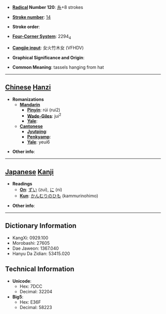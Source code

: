 * '''[[Wiktionary:Chinese radical index| Radical]] Number 120''': [[Wiktionary:Chinese radical index 糸|糸]]+8 strokes

* '''[[Wiktionary:Chinese total strokes index|Stroke number]]''': [[Wiktionary:Chinese total strokes index 14|14]]

* '''Stroke order''': 

* '''[[Wiktionary:Chinese four corner index|Four-Corner System]]''': 2294<sub>4</sub>

* '''[[Wiktionary:Chinese Cangjie index|Cangjie input]]''': 女火竹木女 (VFHDV)

* '''Graphical Significance and Origin''': 

* '''Common Meaning''': tassels hanging from hat

----

== [[Chinese]] [[Hanzi]] ==

* '''Romanizations'''
** '''[[Mandarin]]'''
*** '''[[Pinyin]]''': rúi (rui2)
*** '''[[Wade-Giles]]''': jui<sup>2</sup>
*** '''[[Yale]]''': 
** '''[[Cantonese]]'''
*** '''[[Jyutping]]''':
*** '''[[Penkyamp]]''': 
*** '''[[Yale]]''': yeui6

* '''Other info''': 

----

== [[Japanese]] [[Kanji]] ==

* '''Readings'''
** '''[[On]]''': [[ずい]] (zui), [[に]] (ni)
** '''[[Kun]]''': [[かんむりのひも]] (kammurinohimo)

* '''Other info''':  

----

== Dictionary Information ==

* KangXi: 0929.100
* Morobashi: 27605
* Dae Jaweon: 1367.040
* Hanyu Da Zidian: 53415.020

== Technical Information ==

* '''Unicode''':
** Hex: 7DCC
** Decimal: 32204
* '''Big5''':
** Hex: E36F
** Decimal: 58223